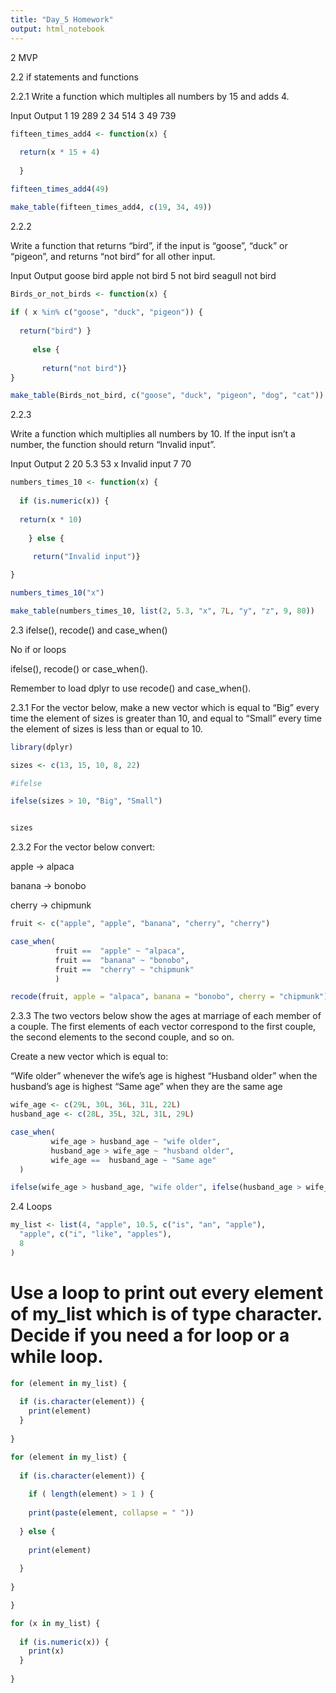 ```yaml
---
title: "Day_5 Homework"
output: html_notebook
---
```


2 MVP

2.2 if statements and functions


2.2.1
Write a function which multiples all numbers by 15 and adds 4.

Input	Output
1	19   289
2	34   514
3	49   739 

```r

fifteen_times_add4 <- function(x) {
  
  return(x * 15 + 4)
  
  }

fifteen_times_add4(49)


```

```r
make_table(fifteen_times_add4, c(19, 34, 49))

```


2.2.2

Write a function that returns “bird”, if the input is “goose”, “duck” or “pigeon”, and returns “not bird” for all other input.


Input	     Output
goose	     bird
apple	     not bird
5	not      bird
seagull	   not bird

```r

Birds_or_not_birds <- function(x) {
  
if ( x %in% c("goose", "duck", "pigeon")) {
  
  return("bird") }
  
     else { 
       
       return("not bird")}
}


```

```r

make_table(Birds_not_bird, c("goose", "duck", "pigeon", "dog", "cat"))
```





2.2.3

Write a function which multiplies all numbers by 10. If the input isn’t a number, the function should return “Invalid input”.

Input	              Output
2	                  20
5.3	                53
x	                  Invalid input
7	                  70



```r

numbers_times_10 <- function(x) {
  
  if (is.numeric(x)) {
     
  return(x * 10) 
    
    } else { 
     
     return("Invalid input")}

}

numbers_times_10("x")

```

```r
make_table(numbers_times_10, list(2, 5.3, "x", 7L, "y", "z", 9, 80))
```


2.3 ifelse(), recode() and case_when()

No if or loops

ifelse(), recode() or case_when().

Remember to load dplyr to use recode() and case_when().

2.3.1
For the vector below, make a new vector which is equal to “Big” every time the element of sizes is greater than 10, and equal to “Small” every time the element of sizes is less than or equal to 10.

```r
library(dplyr)
```


```r
sizes <- c(13, 15, 10, 8, 22)

#ifelse

ifelse(sizes > 10, "Big", "Small")


sizes
```


2.3.2
For the vector below convert:

apple → alpaca

banana → bonobo

cherry → chipmunk

```r

fruit <- c("apple", "apple", "banana", "cherry", "cherry")


```

```r

case_when( 
          fruit ==  "apple" ~ "alpaca",
          fruit ==  "banana" ~ "bonobo",
          fruit ==  "cherry" ~ "chipmunk"
          )

```

```r

recode(fruit, apple = "alpaca", banana = "bonobo", cherry = "chipmunk")

```

2.3.3
The two vectors below show the ages at marriage of each member of a couple. The first elements of each vector correspond to the first couple, the second elements to the second couple, and so on.

Create a new vector which is equal to:

“Wife older” whenever the wife’s age is highest “Husband older” when the husband’s age is highest “Same age” when they are the same age

```r

wife_age <- c(29L, 30L, 36L, 31L, 22L)
husband_age <- c(28L, 35L, 32L, 31L, 29L)

```


```r

case_when(
         wife_age > husband_age ~ "wife older",
         husband_age > wife_age ~ "husband older",
         wife_age ==  husband_age ~ "Same age"
  )

```
```r

ifelse(wife_age > husband_age, "wife older", ifelse(husband_age > wife_age, "husband older", "Same age"))  


```

2.4 Loops


```r

my_list <- list(4, "apple", 10.5, c("is", "an", "apple"),
  "apple", c("i", "like", "apples"),
  8
)

```


# Use a loop to print out every element of my_list which is of type character. Decide if you need a for loop or a while loop.

```r

for (element in my_list) {
  
  if (is.character(element)) {
    print(element)
  }
  
}

```

```r

for (element in my_list) {
  
  if (is.character(element)) {
    
    if ( length(element) > 1 ) {
      
    print(paste(element, collapse = " "))
      
  } else {
    
    print(element) 
    
  }
  
}

}

```




```r

for (x in my_list) {
  
  if (is.numeric(x)) {
    print(x)
  }
  
}


```

























